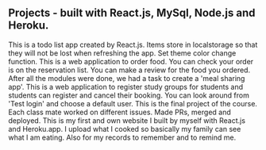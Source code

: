 ## Projects - built with React.js, MySql, Node.js and Heroku.

<ProjectCard title="React todo app" link="https://yukafjaponesa.github.io/React-todo-app/" bg="linear-gradient(to right, #D4145A 0%, #FBB03B 100%)">
This is a todo list app created by React.js. Items store in localstorage so that they will not be lost when refreshing the app. Set theme color change function.
</ProjectCard>

<ProjectCard title="Meal order app" link="https://sharing-is-caring-meals.herokuapp.com/" bg="linear-gradient(to right, #D4145A 0%, #FBB03B 100%)">
This is a web application to order food. You can check your order is on the reservation list. You can make a review for the food you ordered. After all the modules were done, we had a task to create a 'meal sharing app'.
</ProjectCard>

<ProjectCard title="Web application to register events" link="https://develop-web-dev-rooms.herokuapp.com/login" bg="linear-gradient(to right, #D4145A 0%, #FBB03B 100%)">
This is a web application to register study groups for students and students can register and cancel their booking. You can look around from 'Test login' and choose a default user. This is the final project of the course. Each class mate worked on different issues. Made PRs, merged and deployed.
</ProjectCard>

<ProjectCard title="Cooking reciepts website" link="https://what-yuka-cooks.herokuapp.com/" bg="linear-gradient(to right, #D4145A 0%, #FBB03B 100%)">
This is my first and own website I built by myself with React.js and Heroku.app. I upload what I cooked so basically my family can see what I am eating. Also for my records to remember and to remind me.
</ProjectCard>
